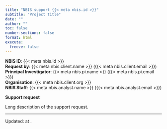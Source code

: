 ```yaml
---
title: "NBIS support {{< meta nbis.id >}}"
subtitle: "Project title"
date: ""
author: ""
toc: false
number-sections: false
format: html
execute:
  freeze: false
---
```


::: {.alert .alert-secondary}
**NBIS ID**: {{< meta nbis.id >}}  
**Request by**: {{< meta nbis.client.name >}} ({{< meta nbis.client.email >}})  
**Principal Investigator**: {{< meta nbis.pi.name >}} ({{< meta nbis.pi.email >}})  
**Organisation**: {{< meta nbis.client.org >}}  
**NBIS Staff**: {{< meta nbis.analyst.name >}} ({{< meta nbis.analyst.email >}})  
:::

**Support request**

Long description of the support request.

---

::: {.small}
Updated: <?lua.date?> at <?lua.time?>.
:::
